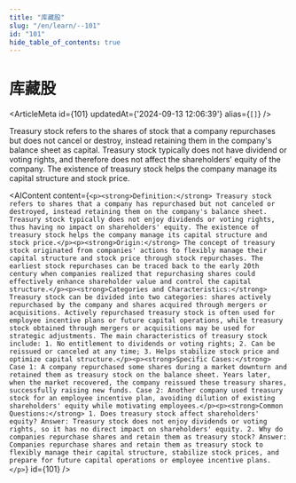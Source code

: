 ```yaml
---
title: "库藏股"
slug: "/en/learn/--101"
id: "101"
hide_table_of_contents: true
---
```



# 库藏股

<ArticleMeta id={101} updatedAt={'2024-09-13 12:06:39'} alias={`[]`} />
<div className='border-solid border-b border-t-0 my-4 border-[var(--ifm-color-gray-300)]' />

Treasury stock refers to the shares of stock that a company repurchases but does not cancel or destroy, instead retaining them in the company's balance sheet as capital. Treasury stock typically does not have dividend or voting rights, and therefore does not affect the shareholders' equity of the company. The existence of treasury stock helps the company manage its capital structure and stock price.

<AIContent content={`<p><strong>Definition:</strong> Treasury stock refers to shares that a company has repurchased but not canceled or destroyed, instead retaining them on the company's balance sheet. Treasury stock typically does not enjoy dividends or voting rights, thus having no impact on shareholders' equity. The existence of treasury stock helps the company manage its capital structure and stock price.</p><p><strong>Origin:</strong> The concept of treasury stock originated from companies' actions to flexibly manage their capital structure and stock price through stock repurchases. The earliest stock repurchases can be traced back to the early 20th century when companies realized that repurchasing shares could effectively enhance shareholder value and control the capital structure.</p><p><strong>Categories and Characteristics:</strong> Treasury stock can be divided into two categories: shares actively repurchased by the company and shares acquired through mergers or acquisitions. Actively repurchased treasury stock is often used for employee incentive plans or future capital operations, while treasury stock obtained through mergers or acquisitions may be used for strategic adjustments. The main characteristics of treasury stock include: 1. No entitlement to dividends or voting rights; 2. Can be reissued or canceled at any time; 3. Helps stabilize stock price and optimize capital structure.</p><p><strong>Specific Cases:</strong> Case 1: A company repurchased some shares during a market downturn and retained them as treasury stock on the balance sheet. Years later, when the market recovered, the company reissued these treasury shares, successfully raising new funds. Case 2: Another company used treasury stock for an employee incentive plan, avoiding dilution of existing shareholders' equity while motivating employees.</p><p><strong>Common Questions:</strong> 1. Does treasury stock affect shareholders' equity? Answer: Treasury stock does not enjoy dividends or voting rights, so it has no direct impact on shareholders' equity. 2. Why do companies repurchase shares and retain them as treasury stock? Answer: Companies repurchase shares and retain them as treasury stock to flexibly manage their capital structure, stabilize stock prices, and prepare for future capital operations or employee incentive plans.</p>`} id={101} />
